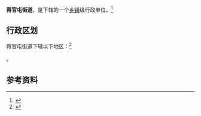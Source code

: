 {{中国乡级行政区|37/15/02/010/000}}

'''蒋官屯街道'''，是{{PRC admin/fullname|37/15/02/010/000|3}}下辖的一个[[乡镇|乡镇]]级行政单位。<ref>{{PRC admin/ref sgc|{{PRC admin/parent|37/15/02/010/000}}}}</ref>

== 行政区划 ==

蒋官屯街道下辖以下地区：<ref>{{PRC admin/ref sgc|37/15/02/010/000}}</ref>

{{PRC admin/children|37/15/02/010/000}}。

== 参考资料 ==

{{reflist}}

{{行政区划小作品}}
{{PRC admin/navcat|37/15/02/010/000}}